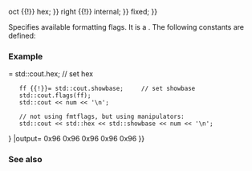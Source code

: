 {{cpp/io/ios_base/title|fmtflags}}
{{cpp/io/ios_base/navbar}}
{{dcl begin}}
{{dcl|
typedef /*implementation defined*/ fmtflags;
}}
{{dcl|1=
static constexpr fmtflags dec = /*implementation defined*/
static constexpr fmtflags oct = /*implementation defined*/
static constexpr fmtflags hex = /*implementation defined*/
static constexpr fmtflags basefield = dec {{!}} oct {{!}} hex;
}}
{{dcl|1=
static constexpr fmtflags left = /*implementation defined*/
static constexpr fmtflags right = /*implementation defined*/
static constexpr fmtflags internal = /*implementation defined*/
static constexpr fmtflags adjustfield = left {{!}} right {{!}} internal;
}}
{{dcl|1=
static constexpr fmtflags scientific = /*implementation defined*/
static constexpr fmtflags fixed = /*implementation defined*/
static constexpr fmtflags floatfield = scientific {{!}} fixed;
}}
{{dcl|1=
static constexpr fmtflags boolalpha = /*implementation defined*/
static constexpr fmtflags showbase = /*implementation defined*/
static constexpr fmtflags showpoint = /*implementation defined*/
static constexpr fmtflags showpos = /*implementation defined*/
static constexpr fmtflags skipws = /*implementation defined*/
static constexpr fmtflags unitbuf = /*implementation defined*/
static constexpr fmtflags uppercase = /*implementation defined*/
}}
{{dcl end}}

Specifies available formatting flags. It is a {{named req|BitmaskType}}. The following constants are defined:
{{cpp/io/ios_base/fmtflags consts}}

===Example===
{{example
|The following example shows several different ways to print the same result.
|code=
#include &lt;iostream&gt;

int main()
{
    const int num = 150;

    // using fmtflags as class member constants:
    std::cout.setf(std::ios_base::hex, std::ios_base::basefield);
    std::cout.setf(std::ios_base::showbase);
    std::cout &lt;&lt; num &lt;&lt; '\n';

    // using fmtflags as inherited class member constants:
    std::cout.setf (std::ios::hex, std::ios::basefield);
    std::cout.setf (std::ios::showbase);
    std::cout &lt;&lt; num &lt;&lt; '\n';

    // using fmtflags as object member constants:
    std::cout.setf(std::cout.hex, std::cout.basefield);
    std::cout.setf(std::cout.showbase);
    std::cout &lt;&lt; num &lt;&lt; '\n';

    // using fmtflags as a type:
    std::ios_base::fmtflags ff;
    ff = std::cout.flags();
    ff &amp;= ~std::cout.basefield;   // unset basefield bits
    ff {{!}}= std::cout.hex;          // set hex
    ff {{!}}= std::cout.showbase;     // set showbase
    std::cout.flags(ff);
    std::cout &lt;&lt; num &lt;&lt; '\n';

    // not using fmtflags, but using manipulators:
    std::cout &lt;&lt; std::hex &lt;&lt; std::showbase &lt;&lt; num &lt;&lt; '\n';
}
|output=
0x96
0x96
0x96
0x96
0x96
}}

===See also===
{{dsc begin}}
{{dsc inc|cpp/io/ios_base/dsc flags}}
{{dsc inc|cpp/io/ios_base/dsc setf}}
{{dsc inc|cpp/io/ios_base/dsc unsetf}}
{{dsc inc|cpp/io/manip/dsc setbase}}
{{dsc inc|cpp/io/manip/dsc setfill}}
{{dsc inc|cpp/io/manip/dsc fixed}}
{{dsc inc|cpp/io/manip/dsc showbase}}
{{dsc inc|cpp/io/manip/dsc boolalpha}}
{{dsc inc|cpp/io/manip/dsc showpos}}
{{dsc inc|cpp/io/manip/dsc showpoint}}
{{dsc inc|cpp/io/manip/dsc unitbuf}}
{{dsc inc|cpp/io/manip/dsc skipws}}
{{dsc inc|cpp/io/manip/dsc uppercase}}
{{dsc end}}

{{langlinks|de|es|fr|it|ja|pt|ru|zh}}